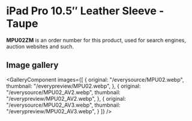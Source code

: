 
# iPad Pro 10.5″ Leather Sleeve - Taupe

<Callout type='info' emoji='👉🏻'>**MPU02ZM** is an order number for this product, used for search engines, auction websites and such.</Callout>

## Image gallery

<GalleryComponent
    images={[
      {
        original: "/everysource/MPU02.webp",
        thumbnail: "/everypreview/MPU02.webp",
      },
      {
        original: "/everysource/MPU02_AV2.webp",
        thumbnail: "/everypreview/MPU02_AV2.webp",
      },
      {
        original: "/everysource/MPU02_AV3.webp",
        thumbnail: "/everypreview/MPU02_AV3.webp",
      }
    ]}
  />
